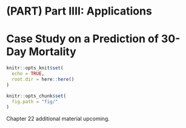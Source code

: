 # (PART) Part IIII: Applications {-}

# Case Study on a Prediction of 30-Day Mortality {#ch:case-study-gusto}

```r
knitr::opts_knit$set(
  echo = TRUE,
  root.dir = here::here()
)

knitr::opts_chunk$set(
  fig.path = "fig/"
)
```

Chapter 22 additional material upcoming.
